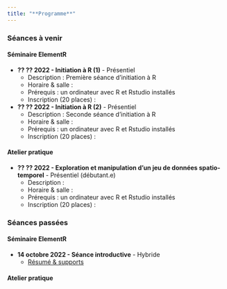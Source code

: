 ```yaml
---
title: "**Programme**"
---
```


### Séances à venir

::: panel-tabset
#### **Séminaire ElementR**

-   **?? ?? 2022 - Initiation à R (1)** - Présentiel
    -   Description : Première séance d'initiation à R
    -   Horaire & salle :
    -   Prérequis : un ordinateur avec R et Rstudio installés
    -   Inscription (20 places) :
-   **?? ?? 2022 - Initiation à R (2)** - Présentiel
    -   Description : Seconde séance d'initiation à R
    -   Horaire & salle :
    -   Prérequis : un ordinateur avec R et Rstudio installés
    -   Inscription (20 places) :

#### **Atelier pratique**

-   **?? ?? 2022 - Exploration et manipulation d'un jeu de données spatio-temporel** - Présentiel (débutant.e)
    -   Description :
    -   Horaire & salle :
    -   Prérequis : un ordinateur avec R et Rstudio installés
    -   Inscription (20 places) :
:::

### Séances passées

::: panel-tabset
#### **Séminaire ElementR**

-   **14 octobre 2022 - Séance introductive** - Hybride
    -   [Résumé & supports](session1.html)

#### **Atelier pratique**
:::
